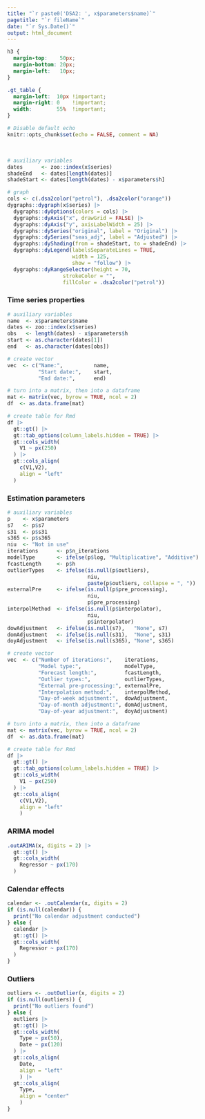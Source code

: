 ```yaml
---
title: "`r paste0('DSA2: ', x$parameters$name)`"
pagetitle: "`r fileName`"
date: "`r Sys.Date()`"
output: html_document
---
```



```css
h3 {
  margin-top:    50px;
  margin-bottom: 20px;
  margin-left:   10px;
}

.gt_table {
  margin-left:  10px !important;
  margin-right: 0    !important;
  width:        55%  !important;
}
```


```r
# Disable default echo
knitr::opts_chunk$set(echo = FALSE, comment = NA)
```

</br>


```r
# auxiliary variables
dates      <- zoo::index(x$series)
shadeEnd   <- dates[length(dates)]
shadeStart <- dates[length(dates) - x$parameters$h]

# graph
cols <- c(.dsa2color("petrol"), .dsa2color("orange"))
dygraphs::dygraph(x$series) |>
  dygraphs::dyOptions(colors = cols) |>
  dygraphs::dyAxis("x", drawGrid = FALSE) |>
  dygraphs::dyAxis("y", axisLabelWidth = 25) |>
  dygraphs::dySeries("original", label = "Original") |>
  dygraphs::dySeries("seas_adj", label = "Adjusted") |>
  dygraphs::dyShading(from = shadeStart, to = shadeEnd) |>
  dygraphs::dyLegend(labelsSeparateLines = TRUE,
                     width = 125,
                     show = "follow") |>
  dygraphs::dyRangeSelector(height = 70, 
                  strokeColor = "", 
                  fillColor = .dsa2color("petrol"))
```


### Time series properties
```r
# auxiliary variables
name  <- x$parameters$name
dates <- zoo::index(x$series)
obs   <- length(dates) - x$parameters$h
start <- as.character(dates[1])
end   <- as.character(dates[obs])

# create vector
vec  <- c("Name:",          name,
          "Start date:",    start,
          "End date:",      end)

# turn into a matrix, then into a dataframe
mat <- matrix(vec, byrow = TRUE, ncol = 2)
df  <- as.data.frame(mat)

# create table for Rmd
df |> 
  gt::gt() |> 
  gt::tab_options(column_labels.hidden = TRUE) |>
  gt::cols_width(
    V1 ~ px(250)
  ) |>
  gt::cols_align(
    c(V1,V2),
    align = "left"
  )
```


### Estimation parameters

```r
# auxiliary variables
p    <- x$parameters
s7   <- p$s7
s31  <- p$s31
s365 <- p$s365
niu  <- "Not in use"
iterations      <- p$n_iterations
modelType       <- ifelse(p$log, "Multiplicative", "Additive")
fcastLength     <- p$h
outlierTypes    <- ifelse(is.null(p$outliers), 
                          niu, 
                          paste(p$outliers, collapse = ", "))
externalPre     <- ifelse(is.null(p$pre_processing), 
                          niu, 
                          p$pre_processing)
interpolMethod  <- ifelse(is.null(p$interpolator), 
                          niu, 
                          p$interpolator)
dowAdjustment   <- ifelse(is.null(s7),   "None", s7)
domAdjustment   <- ifelse(is.null(s31),  "None", s31)
doyAdjustment   <- ifelse(is.null(s365), "None", s365)

# create vector
vec  <- c("Number of iterations:",    iterations,
          "Model type:",              modelType,
          "Forecast length:",         fcastLength,
          "Outlier types:",           outlierTypes,
          "External pre-processing:", externalPre,
          "Interpolation method:",    interpolMethod,
          "Day-of-week adjustment:",  dowAdjustment,
          "Day-of-month adjustment:", domAdjustment,
          "Day-of-year adjustment:",  doyAdjustment)

# turn into a matrix, then into a dataframe
mat <- matrix(vec, byrow = TRUE, ncol = 2)
df  <- as.data.frame(mat)

# create table for Rmd
df |> 
  gt::gt() |> 
  gt::tab_options(column_labels.hidden = TRUE) |>
  gt::cols_width(
    V1 ~ px(250)
  ) |>
  gt::cols_align(
    c(V1,V2),
    align = "left"
    ) 
```



### ARIMA model

```r
.outARIMA(x, digits = 2) |> 
  gt::gt() |> 
  gt::cols_width(
    Regressor ~ px(170)
  )
```


### Calendar effects

```r
calendar <- .outCalendar(x, digits = 2)
if (is.null(calendar)) {
  print("No calendar adjustment conducted")
} else {
  calendar |> 
  gt::gt() |> 
  gt::cols_width(
    Regressor ~ px(170)
  )
}
```



### Outliers

```r
outliers <- .outOutlier(x, digits = 2)
if (is.null(outliers)) {
  print("No outliers found")
} else {
  outliers |> 
  gt::gt() |> 
  gt::cols_width(
    Type ~ px(50),
    Date ~ px(120)
  ) |>
  gt::cols_align(
    Date,
    align = "left"
    ) |>
  gt::cols_align(
    Type,
    align = "center"
    )
}
```

</br>
</br>
</br>
